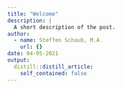 ```yaml
---
title: "Welcome"
description: |
  A short description of the post.
author:
  - name: Steffen Schaub, M.A.
    url: {}
date: 04-05-2021
output:
  distill::distill_article:
    self_contained: false
---
```





